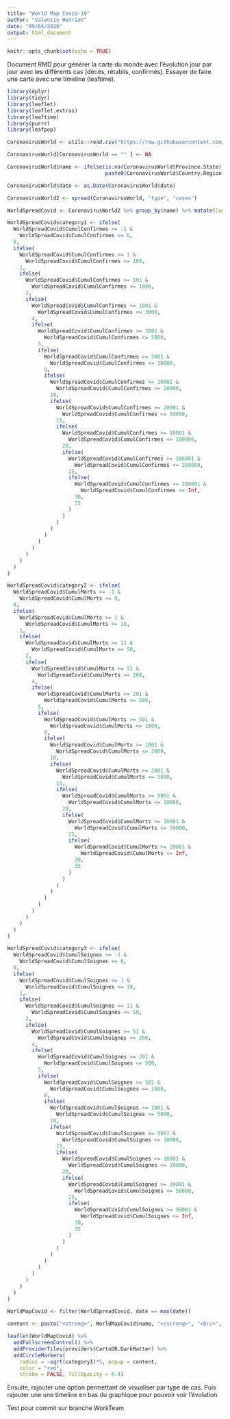 ```yaml
---
title: "World Map Covid-19"
author: "Valentin Henriot"
date: "09/04/2020"
output: html_document
---
```


```r
knitr::opts_chunk$set(echo = TRUE)
```

Document RMD pour générer la carte du monde avec l'évolution jour par jour avec les différents cas (décés, rétablis, confirmés).
Essayer de faire une carte avec une timeline (leaftime).

```r
library(dplyr) 
library(tidyr)
library(leaflet)
library(leaflet.extras)
library(leaftime)
library(purrr)
library(leafpop)
```

```r
CoronavirusWorld <- utils::read.csv("https://raw.githubusercontent.com/RamiKrispin/coronavirus-csv/master/coronavirus_dataset.csv")

CoronavirusWorld[CoronavirusWorld == "" ] <- NA
```

```r
CoronavirusWorld$name <- ifelse(is.na(CoronavirusWorld$Province.State) == TRUE, 
                                paste0(CoronavirusWorld$Country.Region), paste0(CoronavirusWorld$Province.State))
```

```r
CoronavirusWorld$date <- as.Date(CoronavirusWorld$date)
```

```r
CoronavirusWorld2 <- spread(CoronavirusWorld, "type", "cases")

WorldSpreadCovid <- CoronavirusWorld2 %>% group_by(name) %>% mutate(CumulConfirmes=cumsum(confirmed)) %>% mutate(CumulMorts=cumsum(death)) %>% mutate(CumulSoignes=cumsum(recovered))
```

```r
WorldSpreadCovid$category1 <- ifelse(
  WorldSpreadCovid$CumulConfirmes >= -1 &
    WorldSpreadCovid$CumulConfirmes <= 0,
  0,
  ifelse(
    WorldSpreadCovid$CumulConfirmes >= 1 &
      WorldSpreadCovid$CumulConfirmes <= 100,
    1,
    ifelse(
      WorldSpreadCovid$CumulConfirmes >= 101 &
        WorldSpreadCovid$CumulConfirmes <= 1000,
      2,
      ifelse(
        WorldSpreadCovid$CumulConfirmes >= 1001 &
          WorldSpreadCovid$CumulConfirmes <= 3000,
        4,
        ifelse(
          WorldSpreadCovid$CumulConfirmes >= 3001 &
            WorldSpreadCovid$CumulConfirmes <= 5000,
          5,
          ifelse(
            WorldSpreadCovid$CumulConfirmes >= 5001 &
              WorldSpreadCovid$CumulConfirmes <= 10000,
            8,
            ifelse(
              WorldSpreadCovid$CumulConfirmes >= 10001 &
                WorldSpreadCovid$CumulConfirmes <= 20000,
              10,
              ifelse(
                WorldSpreadCovid$CumulConfirmes >= 20001 &
                  WorldSpreadCovid$CumulConfirmes <= 50000,
                15,
                ifelse(
                  WorldSpreadCovid$CumulConfirmes >= 50001 &
                    WorldSpreadCovid$CumulConfirmes <= 100000,
                  20,
                  ifelse(
                    WorldSpreadCovid$CumulConfirmes >= 100001 &
                      WorldSpreadCovid$CumulConfirmes <= 200000,
                    25,
                    ifelse(
                      WorldSpreadCovid$CumulConfirmes >= 200001 &
                        WorldSpreadCovid$CumulConfirmes <= Inf,
                      30,
                      35
                    )
                  )
                )
              )
            )
          )
        )
      )
    )
  )
)
```

```r
WorldSpreadCovid$category2 <- ifelse(
  WorldSpreadCovid$CumulMorts >= -1 &
    WorldSpreadCovid$CumulMorts <= 0,
  0,
  ifelse(
    WorldSpreadCovid$CumulMorts >= 1 &
      WorldSpreadCovid$CumulMorts <= 10,
    1,
    ifelse(
      WorldSpreadCovid$CumulMorts >= 11 &
        WorldSpreadCovid$CumulMorts <= 50,
      2,
      ifelse(
        WorldSpreadCovid$CumulMorts >= 51 &
          WorldSpreadCovid$CumulMorts <= 200,
        4,
        ifelse(
          WorldSpreadCovid$CumulMorts >= 201 &
            WorldSpreadCovid$CumulMorts <= 500,
          5,
          ifelse(
            WorldSpreadCovid$CumulMorts >= 501 &
              WorldSpreadCovid$CumulMorts <= 1000,
            8,
            ifelse(
              WorldSpreadCovid$CumulMorts >= 1001 &
                WorldSpreadCovid$CumulMorts <= 2000,
              10,
              ifelse(
                WorldSpreadCovid$CumulMorts >= 2001 &
                  WorldSpreadCovid$CumulMorts <= 5000,
                15,
                ifelse(
                  WorldSpreadCovid$CumulMorts >= 5001 &
                    WorldSpreadCovid$CumulMorts <= 10000,
                  20,
                  ifelse(
                    WorldSpreadCovid$CumulMorts >= 10001 &
                      WorldSpreadCovid$CumulMorts <= 20000,
                    25,
                    ifelse(
                      WorldSpreadCovid$CumulMorts >= 20001 &
                        WorldSpreadCovid$CumulMorts <= Inf,
                      30,
                      35
                    )
                  )
                )
              )
            )
          )
        )
      )
    )
  )
)
```

```r
WorldSpreadCovid$category3 <- ifelse(
  WorldSpreadCovid$CumulSoignes >= -1 &
    WorldSpreadCovid$CumulSoignes <= 0,
  0,
  ifelse(
    WorldSpreadCovid$CumulSoignes >= 1 &
      WorldSpreadCovid$CumulSoignes <= 10,
    1,
    ifelse(
      WorldSpreadCovid$CumulSoignes >= 11 &
        WorldSpreadCovid$CumulSoignes <= 50,
      2,
      ifelse(
        WorldSpreadCovid$CumulSoignes >= 51 &
          WorldSpreadCovid$CumulSoignes <= 200,
        4,
        ifelse(
          WorldSpreadCovid$CumulSoignes >= 201 &
            WorldSpreadCovid$CumulSoignes <= 500,
          5,
          ifelse(
            WorldSpreadCovid$CumulSoignes >= 501 &
              WorldSpreadCovid$CumulSoignes <= 1000,
            8,
            ifelse(
              WorldSpreadCovid$CumulSoignes >= 1001 &
                WorldSpreadCovid$CumulSoignes <= 5000,
              10,
              ifelse(
                WorldSpreadCovid$CumulSoignes >= 5001 &
                  WorldSpreadCovid$CumulSoignes <= 10000,
                15,
                ifelse(
                  WorldSpreadCovid$CumulSoignes >= 10001 &
                    WorldSpreadCovid$CumulSoignes <= 20000,
                  20,
                  ifelse(
                    WorldSpreadCovid$CumulSoignes >= 20001 &
                      WorldSpreadCovid$CumulSoignes <= 50000,
                    25,
                    ifelse(
                      WorldSpreadCovid$CumulSoignes >= 50001 &
                        WorldSpreadCovid$CumulSoignes <= Inf,
                      30,
                      35
                    )
                  )
                )
              )
            )
          )
        )
      )
    )
  )
)
```

```r
WorldMapCovid <- filter(WorldSpreadCovid, date == max(date))
```

```r
content <- paste("<strong>", WorldMapCovid$name, "</strong>", "<br/>", WorldMapCovid$CumulConfirmes, "Cas", "<br/>", WorldMapCovid$CumulMorts, "Décés", "<br/>", WorldMapCovid$CumulSoignes, "Soignés")

leaflet(WorldMapCovid) %>% 
  addFullscreenControl() %>%
  addProviderTiles(providers$CartoDB.DarkMatter) %>%
  addCircleMarkers(
    radius = ~sqrt(category1)*5, popup = content,
    color = "red",
    stroke = FALSE, fillOpacity = 0.4)
```

Ensuite, rajouter une option permettant de visualiser par type de cas.
Puis rajouter une une timeline en bas du graphique pour pouvoir voir l'évolution

Test pour commit sur branche WorkTeam